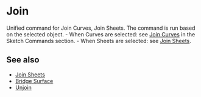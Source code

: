 
# Join

<Reference shortcut="J" command="Join" button="" />

Unified command for Join Curves, Join Sheets. The command is run based on the selected object.
    - When Curves are selected: see [Join Curves](../sketch/join-Curves) in the Sketch Commands section.
    - When Sheets are selected: see [Join Sheets](./join-sheets).

## See also
- [Join Sheets](./join-sheets)
- [Bridge Surface](./bridge-surface)
- [Unjoin](./unjoin)













